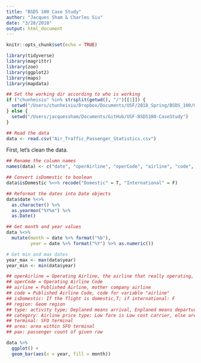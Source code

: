 ```yaml
---
title: "BSDS 100 Case Study"
author: "Jacques Sham & Charles Siu"
date: "3/28/2018"
output: html_document
---
```


```r
knitr::opts_chunk$set(echo = TRUE)
```

```r
library(tidyverse)
library(magrittr)
library(zoo)
library(ggplot2)
library(maps)
library(mapdata)
```

```r
## Set the working dir according to who is working
if ("chunheisiu" %in% strsplit(getwd(), "/")[[1]]) {
  setwd("/Users/chunheisiu/Dropbox/Documents/USF/2018_Spring/BSDS_100/USF-BSDS100-CaseStudy")
} else {
  setwd("/Users/jacquessham/Documents/GitHub/USF-BSDS100-CaseStudy")
}

## Read the data
data <- read.csv("Air_Traffic_Passenger_Statistics.csv")
```

First, let's clean the data.

```r
## Rename the column names
names(data) <- c("date", "operAirline", "operCode", "airline", "code", "isDomestic", "region", "type", "category", "terminal", "area", "pax")

## Convert isDomestic to boolean
data$isDomestic %<>% recode("Domestic" = T, "International" = F)

## Reformat the dates into Date objects
data$date %<>% 
  as.character() %>% 
  as.yearmon("%Y%m") %>% 
  as.Date()

## Get month and year values
data %<>% 
  mutate(month = date %>% format("%b"),
         year = date %>% format("%Y") %>% as.numeric())

# Get min and max dates
year_max <- max(data$year)
year_min <- min(data$year)

## operAirline = Operating Airline, the airline that really operating, some airline would own a child company to operate a single route
## operCode = Operating Airline Code
## airline = Published Airline, mother company airline
## code = Published Airline Code, code for variable "airline"
## isDomestic: If the flight is domestic,T; if international: F
## region: Geom region
## type: activity type; Deplaned means arrival, Enplaned means departure, Thru / Transit is other 
## category: Airline price type; Low fare is Low cost carrier, else are others
## terminal: SFO terminal
## area: area within SFO terminal
## pax: passenger count of given row
```

```r
data %>% 
  ggplot() +
  geom_bar(aes(x = year, fill = month))
```


